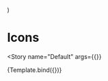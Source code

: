 

<Meta
  title="Components/Icons/Showcase"
  decorators={decorators}
/>

  <Grid container direction="column" spacing={1}>
    <Grid item xs={1} container direction="row" spacing={1}>
      <Grid item>
        <WarningIcon {...args} />
      </Grid>
      <Grid item>
        <WarningIconWithTooltip {...args} tooltipText="A description of the warning" />
      </Grid>
    </Grid>
  </Grid>
)

# Icons
<Story
  name="Default"
  args={{}}
>
  {Template.bind({})}
</Story>

